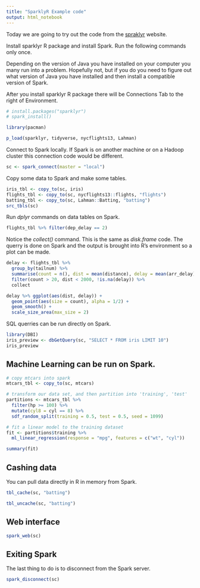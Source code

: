 ```yaml
---
title: "SparklyR Example code"
output: html_notebook
---
```


Today we are going to try out the code from the [spraklyr](https://spark.rstudio.com/) website.

Install sparklyr R package and install Spark.  Run the following commands only once. 

Depending on the version of Java you have installed on your computer you many run into a problem.  Hopefully not, but if you do you need to figure out what version of Java you have installed and then install a compatible version of Spark.

After you install sparklyr R package there will be Connections Tab to the right of Environment.

```r
# install.packages("sparklyr")
# spark_install()
```

```r
library(pacman)

p_load(sparklyr, tidyverse, nycflights13, Lahman)
```

Connect to Spark locally.  If Spark is on another machine or on a Hadoop cluster this connection code would be different.

```r
sc <- spark_connect(master = "local")
```

Copy some data to Spark and make some tables.

```r
iris_tbl <- copy_to(sc, iris)
flights_tbl <- copy_to(sc, nycflights13::flights, "flights")
batting_tbl <- copy_to(sc, Lahman::Batting, "batting")
src_tbls(sc)
```

Run *dplyr* commands on data tables on Spark.

```r
flights_tbl %>% filter(dep_delay == 2)
```

Notice the *collect()* command.  This is the same as *disk.frame* code.   The querry is done on Spark and the output is brought into R's environment so a plot can be made.

```r
delay <- flights_tbl %>%
  group_by(tailnum) %>%
  summarise(count = n(), dist = mean(distance), delay = mean(arr_delay)) %>%
  filter(count > 20, dist < 2000, !is.na(delay)) %>%
  collect

delay %>% ggplot(aes(dist, delay)) +
  geom_point(aes(size = count), alpha = 1/2) +
  geom_smooth() +
  scale_size_area(max_size = 2)
```

SQL querries can be run directly on Spark.

```r
library(DBI)
iris_preview <- dbGetQuery(sc, "SELECT * FROM iris LIMIT 10")
iris_preview
```

## Machine Learning can be run on Spark.

```r
# copy mtcars into spark
mtcars_tbl <- copy_to(sc, mtcars)

# transform our data set, and then partition into 'training', 'test'
partitions <- mtcars_tbl %>%
  filter(hp >= 100) %>%
  mutate(cyl8 = cyl == 8) %>%
  sdf_random_split(training = 0.5, test = 0.5, seed = 1099)

# fit a linear model to the training dataset
fit <- partitions$training %>%
  ml_linear_regression(response = "mpg", features = c("wt", "cyl"))

summary(fit)
```

## Cashing data

You can pull data directly in R in memory from Spark.

```r
tbl_cache(sc, "batting")
```

```r
tbl_uncache(sc, "batting")
```

## Web interface

```r
spark_web(sc)
```



## Exiting Spark

The last thing to do is to disconnect from the Spark server.

```r
spark_disconnect(sc)
```


